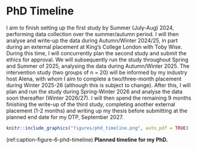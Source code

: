 # PhD Timeline

I aim to finish setting up the first study by Summer (July-Aug) 2024, performing data collection over the summer/autumn period. I will then analyse and write-up the data during Autumn/Winter 2024/25, in part during an external placement at King’s College London with Toby Wise. During this time, I will concurrently plan the second study and submit the ethics for approval. We will subsequently run the study throughout Spring and Summer of 2025, analysing the data during Autumn/Winter 2025. The intervention study (two groups of n = 20) will be informed by my industry host Alena, with whom I aim to complete a two/three-month placement during Winter 2025-26 (although this is subject to change). After this, I will plan and run the study during Spring-Winter 2026 and analyse the data soon thereafter (Winter 2026/27). I will then spend the remaining 9 months finishing the write-up of the third study, completing another external placement (1-2 months) and writing up my thesis before submitting at the planned end date for my DTP, September 2027.

```r
knitr::include_graphics("figures/phd_timeline.png", auto_pdf = TRUE)
```

(ref:caption-figure-6-phd-timeline) **Planned timeline for my PhD.**